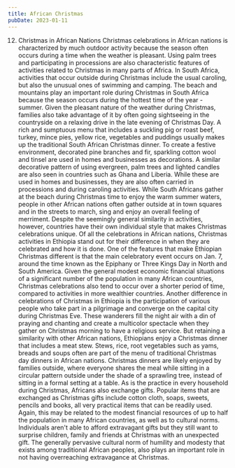 ```yaml
---
title: African Christmas
pubDate: 2023-01-11
---
```


12. Christmas in African Nations
	Christmas celebrations in African nations is characterized by 
much outdoor activity because the season often occurs during a time 
when the weather is pleasant. Using palm trees and participating in 
processions are also characteristic features of activities related to 
Christmas in many parts of Africa.
	In South Africa, activities that occur outside during Christmas 
include the usual caroling, but also the unusual ones of swimming and 
camping. The beach and mountains play an important role during 
Christmas in South Africa because the season occurs during the hottest 
time of the year - summer.
	Given the pleasant nature of the weather during Christmas, 
families also take advantage of it by often going sightseeing in the 
countryside on a relaxing drive in the late evening of Christmas Day. A 
rich and sumptuous menu that includes a suckling pig or roast beef, 
turkey, mince pies, yellow rice, vegetables and puddings usually makes 
up the traditional South African Christmas dinner.
	To create a festive environment, decorated pine branches and fir, 
sparkling cotton wool and tinsel are used in homes and businesses as 
decorations.
	A similar decorative pattern of using evergreen, palm trees and 
lighted candles are also seen in countries such as Ghana and Liberia. 
While these are used in homes and businesses, they are also often 
carried in processions and during caroling activities.
	While South Africans gather at the beach during Christmas time to 
enjoy the warm summer waters, people in other African nations often 
gather outside at in town squares and in the streets to march, sing and 
enjoy an overall feeling of merriment.
	Despite the seemingly general similarity in activities, however, 
countries have their own individual style that makes Christmas 
celebrations unique.
	Of all the celebrations in African nations, Christmas activities 
in Ethiopia stand out for their difference in when they are celebrated 
and how it is done. One of the features that make Ethiopian Christmas 
different is that the main celebratory event occurs	on Jan. 7, around 
the time known as the Epiphany or Three Kings Day in North and South 
America. 
	Given the general modest economic financial situations of a 
significant number of the population in many African countries, 
Christmas celebrations also tend to occur over a shorter period of 
time, compared to activities in more wealthier countries. 
	Another difference in celebrations of Christmas in Ethiopia is 
the participation of various people who take part in a pilgrimage and 
converge on the capital city during Christmas Eve. These wanderers fill 
the night air with a din of praying and chanting and create a 
multicolor spectacle when they gather on Christmas morning to have a 
religious service.
	But retaining a similarity with other African nations, Ethiopians 
enjoy a Christmas dinner that includes a meat stew. Stews, rice, root 
vegetables such as yams, breads and soups often are part of the menu of 
traditional Christmas day dinners in African nations. 
	Christmas dinners are likely enjoyed by families outside, where 
everyone shares the meal while sitting in a circular pattern outside 
under the shade of a sprawling tree, instead of sitting in a formal 
setting at a table. 
	As is the practice in every household during Christmas, Africans 
also exchange gifts. Popular items that are exchanged as Christmas 
gifts include cotton cloth, soaps, sweets, pencils and books, all very 
practical items that can be readily used. Again, this may be related to 
the modest financial resources of up to half the population in many 
African countries, as well as to cultural norms. Individuals aren't 
able to afford extravagant gifts but they still want to surprise 
children, family and friends at Christmas with an unexpected gift. The 
generally pervasive cultural norm of humility and modesty that exists 
among traditional African peoples, also plays an important role in not 
having overreaching extravagance at Christmas.